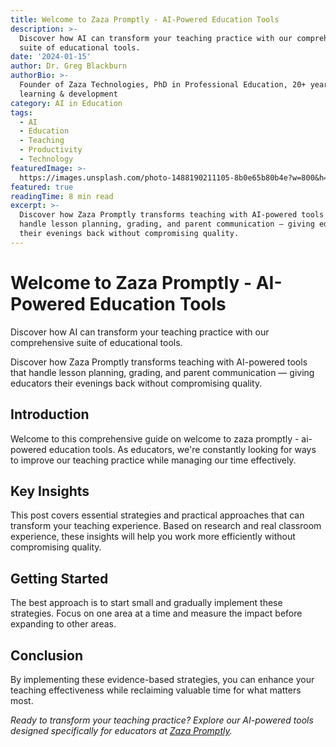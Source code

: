 ```yaml
---
title: Welcome to Zaza Promptly - AI-Powered Education Tools
description: >-
  Discover how AI can transform your teaching practice with our comprehensive
  suite of educational tools.
date: '2024-01-15'
author: Dr. Greg Blackburn
authorBio: >-
  Founder of Zaza Technologies, PhD in Professional Education, 20+ years in
  learning & development
category: AI in Education
tags:
  - AI
  - Education
  - Teaching
  - Productivity
  - Technology
featuredImage: >-
  https://images.unsplash.com/photo-1488190211105-8b0e65b80b4e?w=800&h=400&fit=crop
featured: true
readingTime: 8 min read
excerpt: >-
  Discover how Zaza Promptly transforms teaching with AI-powered tools that
  handle lesson planning, grading, and parent communication — giving educators
  their evenings back without compromising quality.
---
```

# Welcome to Zaza Promptly - AI-Powered Education Tools

Discover how AI can transform your teaching practice with our comprehensive suite of educational tools.

Discover how Zaza Promptly transforms teaching with AI-powered tools that handle lesson planning, grading, and parent communication — giving educators their evenings back without compromising quality.

## Introduction

Welcome to this comprehensive guide on welcome to zaza promptly - ai-powered education tools. As educators, we're constantly looking for ways to improve our teaching practice while managing our time effectively.

## Key Insights

This post covers essential strategies and practical approaches that can transform your teaching experience. Based on research and real classroom experience, these insights will help you work more efficiently without compromising quality.

## Getting Started

The best approach is to start small and gradually implement these strategies. Focus on one area at a time and measure the impact before expanding to other areas.

## Conclusion

By implementing these evidence-based strategies, you can enhance your teaching effectiveness while reclaiming valuable time for what matters most.

*Ready to transform your teaching practice? Explore our AI-powered tools designed specifically for educators at [Zaza Promptly](/promptly).*
